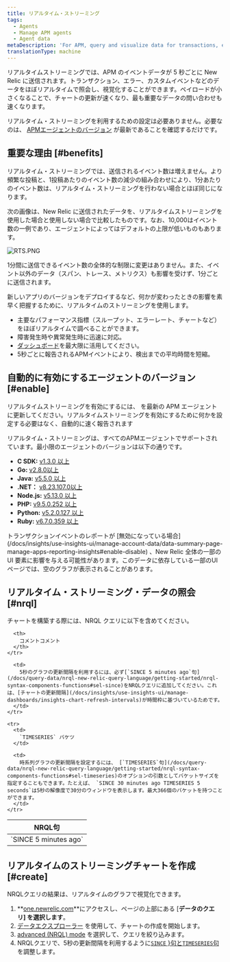 ```yaml
---
title: リアルタイム・ストリーミング
tags:
  - Agents
  - Manage APM agents
  - Agent data
metaDescription: 'For APM, query and visualize data for transactions, errors, and custom events in  near real time.'
translationType: machine
---
```



リアルタイムストリーミングでは、APM のイベントデータが 5 秒ごとに New Relic に送信されます。トランザクション、エラー、カスタムイベントなどのデータをほぼリアルタイムで照会し、視覚化することができます。ペイロードが小さくなることで、チャートの更新が速くなり、最も重要なデータの問い合わせも速くなります。

リアルタイム・ストリーミングを利用するための設定は必要ありません。必要なのは、 [APMエージェントのバージョン](#enable) が最新であることを確認するだけです。

## 重要な理由 [#benefits]

リアルタイム・ストリーミングでは、送信されるイベント数は増えません。より頻繁な投稿と、1投稿あたりのイベント数の減少の組み合わせにより、1分あたりのイベント数は、リアルタイム・ストリーミングを行わない場合とほぼ同じになります。

次の画像は、New Relic に送信されたデータを、リアルタイムストリーミングを使用した場合と使用しない場合で比較したものです。なお、10,000はイベント数の一例であり、エージェントによってはデフォルトの上限が低いものもあります。

<img
  title="RTS.PNG"
  alt="RTS.PNG"
  src={rtsSmall}
/>

1分間に送信できるイベント数の全体的な制限に変更はありません。また、イベント以外のデータ（スパン、トレース、メトリクス）も影響を受けず、1分ごとに送信されます。

新しいアプリのバージョンをデプロイするなど、何かが変わったときの影響を素早く把握するために、リアルタイムのストリーミングを使用します。

* 主要なパフォーマンス指標（スループット、エラーレート、チャートなど）をほぼリアルタイムで調べることができます。
* 障害発生時や異常発生時に迅速に対応。
* [ダッシュボード](#create)を最大限に活用してください。
* 5秒ごとに報告されるAPMイベントにより、検出までの平均時間を短縮。

## 自動的に有効にするエージェントのバージョン [#enable]

リアルタイムストリーミングを有効にするには、 [](/docs/agents/manage-apm-agents/installation/update-new-relic-agent)を最新の APM エージェントに更新してください。リアルタイムストリーミングを有効にするために何かを設定する必要はなく、自動的に速く報告されます

リアルタイム・ストリーミングは、すべてのAPMエージェントでサポートされています。最小限のエージェントのバージョンは以下の通りです。

* **C SDK:** [v1.3.0 以上](/docs/release-notes/agent-release-notes/c-sdk-release-notes)
* **Go:** [v2.8.0以上](/docs/release-notes/agent-release-notes/go-release-notes)
* **Java:** [v5.5.0 以上](/docs/release-notes/agent-release-notes/java-release-notes)
* **.NET：** [v8.23.107.0以上](/docs/release-notes/agent-release-notes/net-release-notes)
* **Node.js:** [v5.13.0 以上](/docs/release-notes/agent-release-notes/nodejs-release-notes)
* **PHP:** [v9.5.0.252 以上](/docs/release-notes/agent-release-notes/php-release-notes)
* **Python:** [v5.2.0.127 以上](/docs/release-notes/agent-release-notes/python-release-notes)
* **Ruby:** [v6.7.0.359 以上](/docs/release-notes/agent-release-notes/ruby-release-notes)

<Callout variant="caution">
  トランザクションイベントのレポートが [無効になっている場合](/docs/insights/use-insights-ui/manage-account-data/data-summary-page-manage-apps-reporting-insights#enable-disable) 、New Relic 全体の一部の UI 要素に影響を与える可能性があります。このデータに依存している一部のUIページでは、空のグラフが表示されることがあります。
</Callout>

## リアルタイム・ストリーミング・データの照会 [#nrql]

チャートを構築する際には、NRQL クエリに以下を含めてください。

<table>
  <thead>
    <tr>
      <th style={{ width: "250px" }}>
        NRQL句
      </th>

      <th>
        コメントコメント
      </th>
    </tr>
  </thead>

  <tbody>
    <tr>
      <td>
        `SINCE 5 minutes ago`
      </td>

      <td>
        5秒のグラフの更新間隔を利用するには、必ず[`SINCE 5 minutes ago`句](/docs/query-data/nrql-new-relic-query-language/getting-started/nrql-syntax-components-functions#sel-since)をNRQLクエリに追加してください。これは、[チャートの更新間隔](/docs/insights/use-insights-ui/manage-dashboards/insights-chart-refresh-intervals)が時間枠に基づいているためです。
      </td>
    </tr>

    <tr>
      <td>
        `TIMESERIES` バケツ
      </td>

      <td>
        時系列グラフの更新間隔を設定するには、 [`TIMESERIES`句](/docs/query-data/nrql-new-relic-query-language/getting-started/nrql-syntax-components-functions#sel-timeseries)のオプションの引数としてバケットサイズを指定することもできます。たとえば、 `SINCE 30 minutes ago TIMESERIES 5 seconds`は5秒の解像度で30分のウィンドウを表示します。最大366個のバケットを持つことができます。
      </td>
    </tr>
  </tbody>
</table>

## リアルタイムのストリーミングチャートを作成 [#create]

NRQLクエリの結果は、リアルタイムのグラフで視覚化できます。

1. **[one.newrelic.com](https://one.newrelic.com/all-capabilities)**にアクセスし、ページの上部にある \[**データのクエリ] を選択します**。
2. [データエクスプローラー](/docs/query-your-data/explore-query-data/browse-data/introduction-data-explorer/) を使用して、チャートの作成を開始します。
3. [advanced (NRQL) mode](/docs/query-your-data/explore-query-data/query-builder/use-advanced-nrql-mode-query-data/) を選択して、クエリを絞り込みます。
4. NRQLクエリで、5秒の更新間隔を利用するように[`SINCE` }句と`TIMESERIES`句](#nrql)を調整します。
